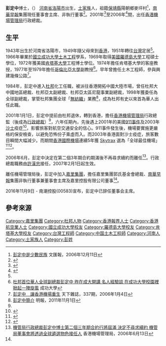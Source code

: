 '''彭定中'''博士，（{{bd|1943年|8月|}}） [[河南省|河南省]][[洛陽市|洛陽市]]出生，[[土家族|土家族]]人，祖籍[[保靖縣|保靖縣]]陽朝鄉麥坪村<ref name="wwp1">[http://paper.wenweipo.com/2006/12/11/QB0612110005.htm 彭定中是少數民族] {{Wayback|url=http://paper.wenweipo.com/2006/12/11/QB0612110005.htm |date=20190611040900 }} 文匯報，2006年12月11日</ref>，[[南華早報|南華早報]]集團現任董事會主席、非執行董事<ref>{{cite web| url =http://www.hkex.com.hk/chi/csm/company.asp?LangCode=tc&mkt=hk&StockCode=583| title =南華早報集團有限公司| publisher =香港交易及結算所有限公司| accessdate =2011-12-02| deadurl =yes| archiveurl =https://web.archive.org/web/20140714202646/http://www.hkex.com.hk/chi/csm/company.asp?LangCode=tc&mkt=hk&StockCode=583| archivedate =2014年7月14日| df =}} </ref>。2001年<ref name= AA_PR548 	>{{cite web | url=http://www.hongkongairport.com/chi/media/press-releases/ex_303.html | title=傳媒中心 - 新聞稿 - 機管局新任行政總監致力為機場「增值」- 香港國際機場 | publisher=香港機場管理局 | date=2000-09-25 | accessdate=2011-12-11 | archive-date=2017-08-25 | archive-url=https://web.archive.org/web/20170825023236/http://www.hongkongairport.com/chi/media/press-releases/ex_303.html | dead-url=no }}</ref>至2006年<ref>{{cite web | url=http://aa-www31.hkairport.com/chi/media/press-releases/pr_864.html | title=機場管理局委任新行政總裁 - 傳媒中心 - 新聞稿 - 香港國際機場 | publisher=香港機場管理局 | date=2006-12-14 | accessdate=2011-12-11 | deadurl=yes | archiveurl=https://web.archive.org/web/20140714185909/http://aa-www31.hkairport.com/chi/media/press-releases/pr_864.html | archivedate=2014-07-14 }}</ref>間，出任[[香港機場管理局|香港機場管理局]]行政總裁。

==生平==
1943年出生於河南省洛陽市，1949年隨父母來到[[香港|香港]]，1951年轉往[[台灣|台灣]]定居<ref name="wwp1"/>。1966年畢業於[[國立成功大學|國立成功大學]][[土木工程|土木工程]]學系，1969年取得[[美國|美國]][[羅德島大學|羅德島大學]]工程碩士學位，1972年獲美國[[肯塔基大學|肯塔基大學]]工程博士學位。1974年擔任肯塔基大學的客座教授，1977年至1979年擔任[[哥倫比亞大學|哥倫比亞大學]]副教授<ref name="ncku">[http://news.secr.ncku.edu.tw/files/14-1054-47459,r81-1.php 杜邦首位華人全球副總裁彭定中 昨在成大開講 名人經驗談 在成功大學校園裡掀起一陣旋風] {{Wayback|url=http://news.secr.ncku.edu.tw/files/14-1054-47459,r81-1.php |date=20140714154158 }} 成功大學</ref>。早年曾擔任土木工程師，參與興建幾條公路<ref name="cw">[http://www.cw.com.tw/article/article.action?id=5010166 彭定中　讓香港機場重生] {{Wayback|url=http://www.cw.com.tw/article/article.action?id=5010166 |date=20160304091203 }} 天下雜誌，337期，2006年1月4日</ref>。

1984年，彭定中進入[[杜邦|杜邦]]化工任職，被派往香港開拓中國大陸市場，曾任杜邦大中國地區總裁、杜邦亞太副總裁、杜邦亞太區尼龍事業副總裁，1998年獲委任為全球副總裁，掌管杜邦集團全球「[[無紡織|無紡織]]」業務<ref name="mp1">[http://www.mpfinance.com/htm/Finance/20111101/Columnist/ekz_ekzb1.htm 彭定中簡介] {{Wayback|url=http://www.mpfinance.com/htm/Finance/20111101/Columnist/ekz_ekzb1.htm |date=20160304132820 }} 明報，2011年11月1日</ref>，成為杜邦有史以來首為華人出任此職。

2001年1月1日，彭定中提前由杜邦退休，轉到香港，擔任[[香港機場管理局|香港機場管理局]]行政總監（後成為[[行政總裁|行政總裁]]）<ref name="cw"/>，六年任期內，先後遇上2001年的美國[[911事件|911事件]]及2003年[[沙士|沙士]]疫症<ref>{{Cite web |url=http://hk.apple.nextmedia.com/financeestate/art/20060914/6312642 |title=彭定中臨別感言 |access-date=2014-06-10 |archive-date=2016-03-04 |archive-url=https://web.archive.org/web/20160304213709/http://hk.apple.nextmedia.com/financeestate/art/20060914/6312642 |dead-url=no }}</ref>，影響旅客對航空交通安全的信心。911事件發生後，機場要實施更嚴格的保安檢查，以避免恐怖份子乘虛而入。而2003年香港面對沙士疫症，旅客數目瞬間大幅減少。而期間[[香港國際機場|香港國際機場]]連續5年獲 [[Skytrax|Skytrax]] 選為「全球最佳機場」<ref>{{cite web | url=http://www.hongkongairport.com/chi/media/press-releases/pr_779.html | title=香港國際機場連續五年蟬聯全球最佳機場 - 傳媒中心 - 新聞稿 - 香港國際機場 | publisher=香港機場管理局 | date=2005-04-13 | accessdate=2011-12-11 | archive-date=2014-07-14 | archive-url=https://web.archive.org/web/20140714201330/http://www.hongkongairport.com/chi/media/press-releases/pr_779.html | dead-url=no }}</ref><ref>{{cite web | url=http://www.hongkongairport.com/chi/media/key-dates-events.html#airkey2005 | title=機場業務 - 香港國際機場 - 發展進程 | publisher=香港機場管理局 | date=2005-04-13 | accessdate=2011-12-02 | archive-date=2018-03-14 | archive-url=https://web.archive.org/web/20180314215745/http://www.hongkongairport.com/chi/media/key-dates-events.html#airkey2005 | dead-url=no }}</ref>。

2006年6月，彭定中決定在第二個3年期合約期滿後不再尋求續約而離任<ref>[http://www.hongkongairport.com/chi/media/press-releases/pr_837.html 機管局行政總裁彭定中博士第二個三年期合約行將屆滿 決定不尋求續約 機管局董事會將透過全球遴選物色接任人] {{Wayback|url=http://www.hongkongairport.com/chi/media/press-releases/pr_837.html |date=20140714220242 }} 香港機場管理局，2006年6月13日</ref>。行政總裁職務由[[許漢忠|許漢忠]]接任，2007年2月1日起生效。

離任機場管理局後，彭定中加入[[嘉里集團|嘉里集團]]，擔任嘉里集團郭氏基金會總裁、[[南華早報|南華早報]]集團非執行董事兼董事會主席及嘉里控股有限公司董事<ref name="mp1"/>。

2016年11月9日 - 南潮控股(00583)宣布，彭定中已辞任董事会主席。

==參考來源==
{{reflist}}

{{s-start}}
{{s-off}}
{{s-bef | before= [[董誠亨|董誠亨]]<br>''[[林中麟|林中麟]]（署理）''}}
{{s-ttl | title= [[香港機場管理局|香港機場管理局]]行政總監（行政總裁） | years=2001年1月－2007年2月}}
{{s-aft | after= [[許漢忠|許漢忠]]}}

{{嘉里集團}}
{{authority control}}
{{DEFAULTSORT:P}}
[[Category:嘉里集團|Category:嘉里集團]]
[[Category:杜邦人物|Category:杜邦人物]]
[[Category:香港報界人士|Category:香港報界人士]]
[[Category:香港航空業人士|Category:香港航空業人士]]
[[Category:國立成功大學校友|Category:國立成功大學校友]]
[[Category:羅德島大學校友|Category:羅德島大學校友]]
[[Category:肯塔基大學校友|Category:肯塔基大學校友]]
[[Category:台灣工程師|Category:台灣工程師]]
[[Category:中国土木工程師|Category:中国土木工程師]]
[[Category:河南人|Category:河南人]]
[[Category:土家族人|Category:土家族人]]
[[Category:彭姓|Category:彭姓]]